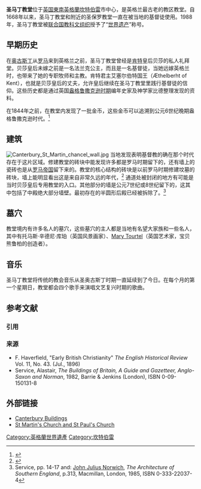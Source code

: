 {{NoteTA
|1=zh-cn:圣马丁教堂;zh-hk:聖馬田堂;zh-tw:聖馬丁堂
|2=zh-cn:坎特伯雷;zh-hk:坎特伯里;zh-tw:坎特伯里
}}

{{世界遗产概要表
|zh_name = 圣马丁教堂
|site_img = Image:Canterbury St Martin close.jpg
|site_img_capt = 圣马丁教堂
|site_img_width = 275px
|en_name = St Martin's Church
|fr_name = Église Saint-Martin
|country = {{UK}}
| Region = 欧洲和北美地区
|criterion_c = (i)(ii)(vi)
|ID = 496
|rg_year = 1988年
|org_url = http://whc.unesco.org/en/list/496
|Coor = {{Coord|51|16|40.76|N|1|5|37.77|E|display=inline}}
}}

'''圣马丁教堂'''位于[[英国|英国]][[東南英格蘭|東南英格蘭]][[坎特伯雷|坎特伯雷]]市中心，是英格兰最古老的教区教堂。自1668年以来，圣马丁教堂和附近的圣保罗教堂一直在被当地的基督徒使用。1988年，圣马丁教堂被[[联合国教科文组织|联合国教科文组织]]授予了“[[世界遗产|世界遗产]]”称号。

==早期历史==
在[[奥古斯丁|奥古斯丁]]从[[罗马|罗马]]来到英格兰之前，圣马丁教堂曾经是[[肯特|肯特]]皇后贝莎的私人礼拜堂。贝莎皇后未嫁之前是一名法兰克公主，而且是一名基督徒，当她远嫁英格兰时，也带来了她的专职牧师和主教。肯特君主艾塞尔伯特国王（Æthelberht of Kent），也就是贝莎皇后的丈夫，允许皇后继续在圣马丁教堂里践行基督徒的信仰。这些历史都是通过英国[[盎格鲁撒克逊|盎格鲁撒克逊时期]]编年史家及神学家比德整理发现的资料。

在1844年之前，在教堂内发现了一批金币，这些金币可以追溯到公元6世纪晚期盎格鲁撒克逊时代。<ref name="Grier39">{{cite encyclopedia|author=Grierson, Philip |title=The Canterbury (St. Martin's) Hoard of Frankish and Anglo-Saxon Coin-Ornaments |encyclopedia=Dark Age Numismatics: Selected Studies |publisher=Variorum Reprints |location=London |year=1979 |pages=38–51, Corregida 5|isbn=0-86078-041-4}}</ref>

==建筑==
[[File:Canterbury_St_Martin_chancel_wall.jpg|left]]
当地发现表明基督教的确在那个时代存在于这片区域。修建教堂的砖块中能发现许多都是罗马时期留下的，还有墙上的瓷砖也是从[[罗马帝国|罗马帝国]]留下来的。教堂的核心结构的砖块是以前罗马时期修建坟墓的砖块，墙上能明显看出这是来自非常久远的年代，<ref>{{cite AV media |people=Simon Thurley |year=2010 |title=Making England: The Shadow of Rome, 410-1130 |trans_title= |medium= |language= |url=http://www.gresham.ac.uk/lectures-and-events/making-england-the-shadow-of-rome-410-1130 |accessdate=2013-06-15 |archiveurl= |archivedate= |format= |time=8:00|publisher=Gresham College |location= |id= |isbn= |oclc= |quote= |ref= }}</ref> 通道处被封闭的地方有可能是当时贝莎皇后专用教堂的入口。其他部分的墙是公元7世纪或8世纪留下的，这其中包括了中殿绝大部分墙壁。最初存在的半圆形后殿已经被拆除了。<ref>Service, pp. 14-17 and: [[John_Julius_Norwich|John Julius Norwich]], ''The Architecture of Southern England'', p.313, Macmillan, London, 1985, ISBN 0-333-22037-4</ref>
{{clear}}

==墓穴==
教堂境内有许多名人的墓穴，这些墓穴的主人都是当地有名望大家族和一些名人，其中有托马斯·辛德尼·库珀（英国风景画家）、[[Mary_Tourtel|Mary Tourtel]]（英国艺术家，宝贝熊鲁柏的创造者）。

==音乐==
圣马丁教堂将传统的教会音乐从圣奥古斯丁时期一直延续到了今日。在每个月的第一个星期日，教堂都会四个歌手来演唱文艺复兴时期的歌曲。

== 参考文献 ==
=== 引用 ===
{{Reflist|35em}}

=== 来源 ===
* F. Haverfield, "Early British Christianity" ''The English Historical Review'' Vol. 11, No. 43. (Jul., 1896)
* Service, Alastair, ''The Buildings of Britain, A Guide and Gazetteer, Anglo-Saxon and Norman'', 1982, Barrie & Jenkins (London), ISBN 0-09-150131-8

== 外部链接 ==
{{Commons category|St Martin, Canterbury}}
* [http://www.canterburybuildings.com/ Canterbury Buildings] {{Wayback|url=http://www.canterburybuildings.com/ |date=20130929031143 }}
* [http://www.martinpaul.org/ St Martin's Church and St Paul's Church] {{Wayback|url=http://www.martinpaul.org/ |date=20140101043103 }}


{{英國世界遺產}}
[[Category:英格蘭世界遺產|Category:英格蘭世界遺產]]
[[Category:坎特伯雷|Category:坎特伯雷]]